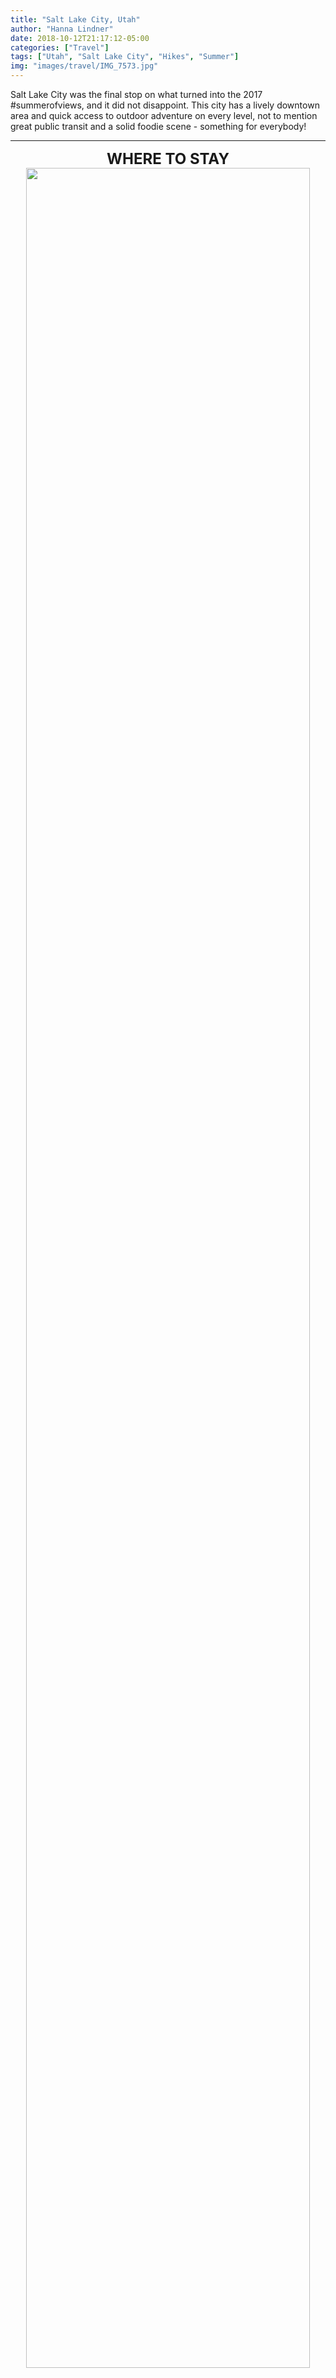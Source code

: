 ```yaml
---
title: "Salt Lake City, Utah"
author: "Hanna Lindner"
date: 2018-10-12T21:17:12-05:00
categories: ["Travel"]
tags: ["Utah", "Salt Lake City", "Hikes", "Summer"]
img: "images/travel/IMG_7573.jpg"
---
```


Salt Lake City was the final stop on what turned into the 2017 #summerofviews, and it did not disappoint. This city has a lively downtown area and quick access to outdoor adventure on every level, not to mention great public transit and a solid foodie scene - something for everybody! 

---

<center>
<font size="5">
**WHERE TO STAY**
</font>
</center>

<center>
[![](/images/travel/airbnb.jpg){ width=95% }](https://www.hannalindner.com/travel/saltlakecity_utah/airbnb.jpg)
</center>

Of the few hostels in the SLC area, none of them seem to have their act together. Cue Airbnb.  
I stayed in this lovely [downtown loft](https://www.airbnb.com/rooms/1273173) and split the cost with another person, so it wasn't a great deal more than a hostel would have been. If you book far enough in advance, Airbnb is an affordable and convenient option, and you still get the benefit of having a local (your host) to give you the inside scoop on the best places to hit. 

---

<center>
<font size="5">
**HOW TO GET AROUND**
</font>
</center>

<center>
[![](/images/travel/traxmap.jpg){ width=50% }](https://www.hannalindner.com/travel/saltlakecity_utah/traxmap.jpg)  
<font size="2"> 
Source: H4vok_13 via [Flickr](https://www.flickr.com/people/25196404@N05/)
</font>
</center>

[TRAX](https://www.rideuta.com/Rider-Info/How-To-Ride/How-to-Ride-TRAX) is the super efficient and clean light rail system that runs through SLC and the surrounding area. It was also my main mode of transportation (besides my feet). To get downtown from the airport, take the green line from the south end of Terminal 1. You can buy a ticket using the kiosks at the airport station. In the heart of downtown, there is a ['free fare zone'](https://www.rideuta.com/-/media/Files/Rider-Tools/System-Maps/2017/August/2017_August_SL_System_map_free_fare_zone.ashx) where you can hop on and off the light rail and buses within a specified boundary, which is really convenient. iRideUTA is one of several iPhone apps (SLC is also available in the Transit app) you can use for real-time tracking and schedules. One-way fare is $2.50.

---

<center>
<font size="5">
**WHAT TO DO**
</font>
</center>

<center>
[![](/images/travel/IMG_0002.MP4){ width=100% }](https://www.hannalindner.com/travel/saltlakecity_utah/IMG_0002.MP4)
[![](/images/travel/IMG_7842.jpg){ width=30% }](https://www.hannalindner.com/travel/saltlakecity_utah/IMG_7842.jpg)
</center>

**Utah Olympic Park:** Leave SLC and head 25 miles east to Park City where [Utah Olympic Park](https://utaholympiclegacy.org/location/utah-olympic-park/), the site of the 2002 Winter Olympic Games, is located. The park now doubles as a training facility for national ski teams and an outdoor adventure park. Watch Olympic hopefuls launch themselves off the aerial jumps, do a ridiculous sequence of flips and spins, and land in the massive pool below. It's seriously mesmerizing. On summer weekends, the Flying Ace All-Stars perform an amazingly coordinated freestyle show. Aside from spectating, the grounds offer a ropes course, zip-lining, tubing, a luge track, chairlift rides, rock wall (psicobloc: free-solo climbing with water below), and more. Plenty to spend an entire day here. Depending upon the season, activities may change.  

<style>
.column-left{
  float: left;
  width: 49%;
  text-align: right;
}
.column-center{
  display: inline-block;
  width: 0%;
  text-align: center;
}
.column-right{
  float: right;
  width: 49%;
  text-align: left;
}
</style>

<center>
[![](/images/travel/IMG_2709.jpg){ width=45% }](https://www.hannalindner.com/travel/saltlakecity_utah/IMG_2709.jpg)
[![](/images/travel/IMG_2721.jpg){ width=50% }](https://www.hannalindner.com/travel/saltlakecity_utah/IMG_2721.jpg)
</center>

<style>
.column-whole{
  float: left;
  width: 100%;
  text-align: left;
}
</style>

\vspace{.1in}
**Lake Blanche hike:** The [Lake Blanche Trail](https://www.alltrails.com/trail/us/utah/lake-blanche-trail) is a popular 6.7 mile (10.7 km) out-and-back just outside of SLC. I recommend driving to the trail head if possible, because cell service is spotty at the trail head, so grabbing an Uber/Lyft from there is a bit unreliable. However, I managed to get there by taking the blue/red line on TRAX to the Fashion Place West stop, then getting an Uber from there to the trail head. Going back, I found some nice folks to give me a ride out of the canyon and into civilization, where I could grab an Uber/Lyft. The hike itself is strenuous on the knees, constantly uphill and rocky. The work is well-rewarded though when you finally reach Lake Blanche - I could have spent the entire day soaking in the views. Don't forget to continue on the trail past Lake Blanche (you'll tack on some extra mileage), as there are two more lakes to see.

---

<center>
<font size="5">
**WHERE TO EAT**  
</font>
</center>

<center>
[![](/images/travel/rediguana.jpg){ width=40% }](https://www.hannalindner.com/travel/saltlakecity_utah/rediguana.jpg)
</center>

**Red Iguana:** This place is no joke... hands down *the best* Mexican food I have ever had. So good, they opened Red Iguana 2 one block over. Try the mole.

**The Copper Onion:** Modern American food in a modern popular restaurant. This was a recommendation from the Airbnb host, and was a great first stop after a long flight west.

Some other restaurants the Airbnb host recommended:  
- Takashi: "best sushi in SLC"  
- La Caille: good date spot  
- Pizzeria NoNo: hipster pizza spot

---

<center>
[![](/images/travel/IMG_7495.jpg){ width=70% }](https://www.hannalindner.com/travel/saltlakecity_utah/IMG_7495.jpg)
</center>